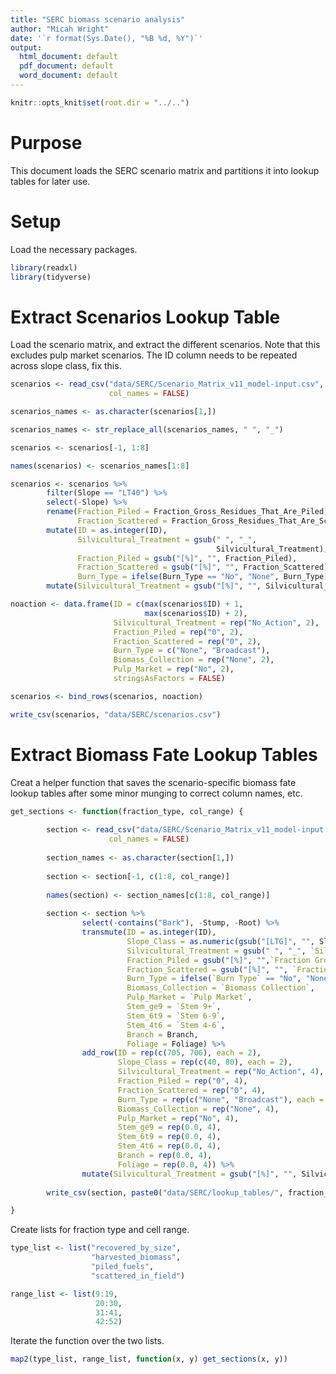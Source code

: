 ```yaml
---
title: "SERC biomass scenario analysis"
author: "Micah Wright"
date: '`r format(Sys.Date(), "%B %d, %Y")`'
output:
  html_document: default
  pdf_document: default
  word_document: default
---
```


```r
knitr::opts_knit$set(root.dir = "../..")
```

# Purpose

This document loads the SERC scenario matrix and partitions it into lookup tables for later use.

# Setup

Load the necessary packages.

```r
library(readxl)
library(tidyverse)
```

# Extract Scenarios Lookup Table

Load the scenario matrix, and extract the different scenarios. Note that this excludes pulp market scenarios. The ID column needs to be repeated across slope class, fix this.

```r
scenarios <- read_csv("data/SERC/Scenario_Matrix_v11_model-input.csv",
                      col_names = FALSE)

scenarios_names <- as.character(scenarios[1,])

scenarios_names <- str_replace_all(scenarios_names, " ", "_")

scenarios <- scenarios[-1, 1:8]

names(scenarios) <- scenarios_names[1:8]

scenarios <- scenarios %>%
        filter(Slope == "LT40") %>%
        select(-Slope) %>%
        rename(Fraction_Piled = Fraction_Gross_Residues_That_Are_Piled,
               Fraction_Scattered = Fraction_Gross_Residues_That_Are_Scattered) %>%
        mutate(ID = as.integer(ID),
               Silvicultural_Treatment = gsub(" ", "_", 
                                              Silvicultural_Treatment),
               Fraction_Piled = gsub("[%]", "", Fraction_Piled),
               Fraction_Scattered = gsub("[%]", "", Fraction_Scattered),
               Burn_Type = ifelse(Burn_Type == "No", "None", Burn_Type)) %>%
        mutate(Silvicultural_Treatment = gsub("[%]", "", Silvicultural_Treatment)) 

noaction <- data.frame(ID = c(max(scenarios$ID) + 1,
                              max(scenarios$ID) + 2),
                       Silvicultural_Treatment = rep("No_Action", 2),
                       Fraction_Piled = rep("0", 2),
                       Fraction_Scattered = rep("0", 2),
                       Burn_Type = c("None", "Broadcast"),
                       Biomass_Collection = rep("None", 2),
                       Pulp_Market = rep("No", 2),
                       stringsAsFactors = FALSE)

scenarios <- bind_rows(scenarios, noaction)

write_csv(scenarios, "data/SERC/scenarios.csv")
```

# Extract Biomass Fate Lookup Tables

Creat a helper function that saves the scenario-specific biomass fate lookup tables after some minor munging to correct column names, etc.

```r
get_sections <- function(fraction_type, col_range) {
        
        section <- read_csv("data/SERC/Scenario_Matrix_v11_model-input.csv",
                      col_names = FALSE)
        
        section_names <- as.character(section[1,])
        
        section <- section[-1, c(1:8, col_range)]
        
        names(section) <- section_names[c(1:8, col_range)]
        
        section <- section %>%
                select(-contains("Bark"), -Stump, -Root) %>%
                transmute(ID = as.integer(ID),
                          Slope_Class = as.numeric(gsub("[LTG]", "", Slope)),
                          Silvicultural_Treatment = gsub(" ", "_", `Silvicultural Treatment`),
                          Fraction_Piled = gsub("[%]", "",`Fraction Gross Residues That Are Piled`),
                          Fraction_Scattered = gsub("[%]", "", `Fraction Gross Residues That Are Scattered`),
                          Burn_Type = ifelse(`Burn Type` == "No", "None", `Burn Type`),
                          Biomass_Collection = `Biomass Collection`,
                          Pulp_Market = `Pulp Market`,
                          Stem_ge9 = `Stem 9+`,
                          Stem_6t9 = `Stem 6-9`,
                          Stem_4t6 = `Stem 4-6`,
                          Branch = Branch,
                          Foliage = Foliage) %>%
                add_row(ID = rep(c(705, 706), each = 2),
                        Slope_Class = rep(c(40, 80), each = 2),
                        Silvicultural_Treatment = rep("No_Action", 4),
                        Fraction_Piled = rep("0", 4),
                        Fraction_Scattered = rep("0", 4),
                        Burn_Type = rep(c("None", "Broadcast"), each = 2),
                        Biomass_Collection = rep("None", 4),
                        Pulp_Market = rep("No", 4),
                        Stem_ge9 = rep(0.0, 4),
                        Stem_6t9 = rep(0.0, 4),
                        Stem_4t6 = rep(0.0, 4),
                        Branch = rep(0.0, 4),
                        Foliage = rep(0.0, 4)) %>%
                mutate(Silvicultural_Treatment = gsub("[%]", "", Silvicultural_Treatment))
        
        write_csv(section, paste0("data/SERC/lookup_tables/", fraction_type, ".csv"))

}
```

Create lists for fraction type and cell range.

```r
type_list <- list("recovered_by_size",
                  "harvested_biomass",
                  "piled_fuels",
                  "scattered_in_field")

range_list <- list(9:19,
                   20:30,
                   31:41,
                   42:52)
```

Iterate the function over the two lists.

```r
map2(type_list, range_list, function(x, y) get_sections(x, y)) 
```

